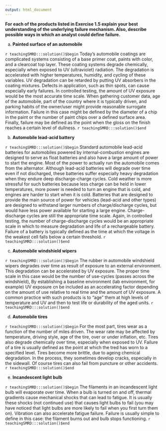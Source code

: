 ```yaml
---
output: html_document
---
```


__For each of the products listed in Exercise 1.5 explain your best understanding of the underlying failure mechanism.  Also, describe possible ways in which an analyst could define failure.__

a. __Painted surface of an automobile__ 

`r teachingSMRD:::solution()$begin` 
Today's automobile coatings are complicated systems consisting of a base primer coat, paints with color, and a clearcoat top layer. These coating systems degrade chemically, especially when exposed to UV (ultraviolet) radiation. The degradation is accelerated with higher temperatures, humidity, and cycling of these variables.  UV degradation can be retarded by putting UV absorbers in the coating mixtures. Defects in application, such as thin spots, can cause especially early failures.  In controlled testing, the amount of UV exposure would be the most accurate time scale.  When gathering customer data, age of the automobile, part of the country where it is typically driven, and parking habits of the owner/user might provide reasonable surrogate information.  Failure in this case might be defined by the diameter of a chip in the paint or the number of paint chips over a defined surface area.  Finally, failure may be defined as the point when the gloss on the finish reaches a certain level of dullness.
`r teachingSMRD:::solution()$end`
    
b. __Automobile lead-acid battery__ 

`r teachingSMRD:::solution()$begin` 
Standard automobile lead-acid batteries for automobiles powered by internal-combustion engines are designed to serve as float batteries and also have a large amount of power to start the engine. Most of the power to actually run the automobile comes from the alternator. Although lead-acid batteries will degrade over time even if not discharged, these batteries suffer especially heavy degradation when they endure deep discharge-charge cycles. Cold weather is more stressful for such batteries because less charge can be held in lower temperatures, more power is needed to turn an engine that is cold, and engines are harder to start when it is cold.  Batteries that are designed to provide the main source of power for vehicles (lead-acid and other types) are designed to withstand larger numbers of charge/discharge cycles, but would have less power available for starting a large engine. Charge-discharge cycles are still the appropriate time scale.  Again, in controlled testing, the number of charge-discharge cycles would be an appropriate scale in which to measure degradation and life of a rechargeable battery.  Failure of a battery is typically defined as the time at which the voltage in the weakest cell falls below a certain threshold.
`r teachingSMRD:::solution()$end`

c. __Automobile windshield wipers__ 

`r teachingSMRD:::solution()$begin`
The rubber in automobile windshield wipers degrades over time as result of exposure to an external environment. This degradation can be accelerated by UV exposure. The proper time scale in this case would be the number of use-cycles (passes across the windshield), By establishing a baseline environment (lab environment, for example) UV exposure cn be included as an accelerating factor depending on the amount of use relative to real time and the amount of UV exposure. A common practice with such products is to "age" them at high levels of temperature and UV and then to test life or durability of the aged units.
`r teachingSMRD:::solution()$end`

d. __Automobile tires__ 

`r teachingSMRD:::solution()$begin`
For the most part, tires wear as a function of the number of miles driven.  The wear rate may be affected by temperature, driving style, age of the tire, over or under inflation, etc. Tires also degrade chemically over time, especially when exposed to UV.  Failure of a tire is usually defined as the point at which the tred has worn to a specified level.  Tires become more brittle, due to ageing chemical degradation. In the process, they sometimes develop cracks, especially in the sidewall. Of course tires can also fail from puncture or other accidents.
`r teachingSMRD:::solution()$end`

e. __Incandescent light bulb__ 

`r teachingSMRD:::solution()$begin`
The filaments in an incandescent light bulb will evaporate over time. When a bulb is turned on and off, thermal gradients cause mechanical shocks that can lead to fatigue. It is usually these shocks (not continued use) that causes light bulbs to fail (you may have noticed that light bulbs are more likely to fail when you first turn them on). Vibration can also accelerate fatigue failure.  Failure is usually simple to define in this case: the filament burns out and bulb stops functioning.
`r teachingSMRD:::solution()$end`
